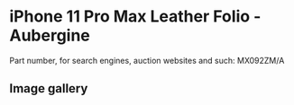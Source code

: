 # iPhone 11 Pro Max Leather Folio - Aubergine

Part number, for search engines, auction websites and such: MX092ZM/A

## Image gallery

<div style={{ width: "768px" }}>
  <GalleryComponent
    images={[
      {
        original: "/everysource/MX092",
        thumbnail: "/everypreview/MX092",
      },
      {
        original: "/everysource/MX092_AV1",
        thumbnail: "/everypreview/MX092_AV1",
      },
      {
        original: "/everysource/MX092_AV2",
        thumbnail: "/everypreview/MX092_AV2",
      },
      {
        original: "/everysource/MX092_AV3",
        thumbnail: "/everypreview/MX092_AV3",
      },
      {
        original: "/everysource/MX092_AV4",
        thumbnail: "/everypreview/MX092_AV4",
      },
      {
        original: "/everysource/MX092_AV5",
        thumbnail: "/everypreview/MX092_AV5",
      }
    ]}
  />
</div>